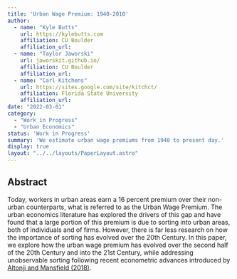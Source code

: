 ```yaml
---
title: 'Urban Wage Premium: 1940-2010'
author:
  - name: "Kyle Butts"
    url: https://kylebutts.com
    affiliation: CU Boulder
    affiliation_url: 
  - name: "Taylor Jaworski"
    url: jaworskit.github.io/
    affiliation: CU Boulder
    affiliation_url: 
  - name: "Carl Kitchens"
    url: https://sites.google.com/site/kitchct/
    affiliation: Florida State University
    affiliation_url: 
date: "2022-03-01"
category: 
  - "Work in Progress"
  - "Urban Economics"
status: 'Work in Progress'
summary: 'We estimate urban wage premiums from 1940 to present day.'
display: true
layout: "../../layouts/PaperLayout.astro"
---
```


## Abstract

Today, workers in urban areas earn a 16 percent premium over their non-urban counterparts, what is referred to as the <Bg kelly>Urban Wage Premium</Bg>. The urban economics literature has explored the drivers of this gap and have found that a large portion of this premium is due to sorting into urban areas, both of individuals and of firms. However, there is far less research on how the importance of sorting has evolved over the 20th Century. In this paper, we explore how the urban wage premium has evolved over the second half of the 20th Century and into the 21st Century, while addressing unobservable sorting following recent econometric advances introduced by [Altonji and Mansfield (2018)](https://www.aeaweb.org/articles?id=10.1257/aer.20141708).




